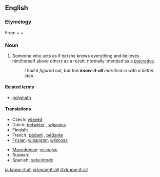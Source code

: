 ==English==

===Etymology===
From {{term|know}} + {{term|it}} + {{term|all}}.

===Noun===
{{en-noun|sg=[[know]]-[[it]]-[[all]]}}

# Someone who acts as if he/she knows everything and believes him/herself above others as a result, normally intended as a [[pejorative]].
#: ''I had it figured out, but this '''know-it-all''' marched in with a better idea.''

====Related terms====
*[[polymath]]

====Translations====
{{trans-top|someone who acts as though they know everyting}}
* Czech: [[vševěd]] {{m}}
* Dutch: [[betweter]] {{m}}, [[wijsneus]] {{m}}
* Finnish: {{t|fi|kaikkitietävä}}
* French: [[pédant]] {{m}}, [[pédante]] {{f}}
* [[Frisian]]: [[wiisprater]], [[wiisnoas]]
{{trans-mid}}
* [[Macedonian]]: [[сезнајко]] {{n}}
* Russian: {{t|ru|всезнайка|m|f|tr=vs'eznájka}}
* Spanish: [[sabelotodo]]
{{trans-bottom}}

[[ja:know-it-all]]
[[vi:know-it-all]]
[[zh:know-it-all]]